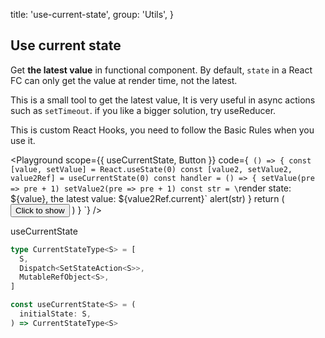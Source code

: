 
  title: 'use-current-state',
  group: 'Utils',
}

## Use current state

Get **the latest value** in functional component. By default, `state` in a React FC
can only get the value at render time, not the latest.

This is a small tool to get the latest value, It is very useful in async actions such as `setTimeout`.
if you like a bigger solution,
try <Link target="_blank" color href="https://reactjs.org/docs/hooks-reference.html#usereducer">useReducer</Link>.

This is custom React Hooks, you need to follow the <Link target="_blank" color href="https://reactjs.org/docs/hooks-rules.html">Basic Rules</Link> when you use it.

<Playground
  scope={{ useCurrentState, Button }}
  code={`
() => {
  const [value, setValue] = React.useState(0)
  const [value2, setValue2, value2Ref] = useCurrentState(0)
  const handler = () => {
    setValue(pre => pre + 1)
    setValue2(pre => pre + 1)
    const str = \`render state: \${value}, the latest value: \${value2Ref.current}\`
    alert(str)
  }
  return (
    <Button size="small" auto onClick={handler}>Click to show</Button>
  )
}
`} />

<Attributes edit="/pages/en-us/components/use-current-state.mdx">
<Attributes.Title>useCurrentState</Attributes.Title>

```ts
type CurrentStateType<S> = [
  S,
  Dispatch<SetStateAction<S>>,
  MutableRefObject<S>,
]

const useCurrentState<S> = (
  initialState: S,
) => CurrentStateType<S>
```

</Attributes>

